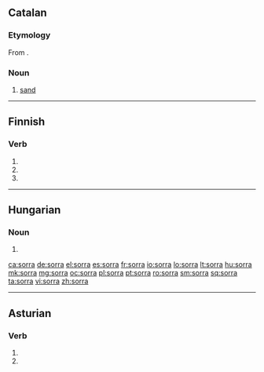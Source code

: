 ==Catalan==

===Etymology===
From {{etyl|la|ca}} {{term|saburra||sand, grit|lang=la}}.

===Noun===
{{ca-noun|f}}

# [[sand]]

----

==Finnish==

===Verb===
{{head|fi}}

# {{fi-form of|sortaa|type=verb|mood=indicative|tense=present connegative}}
# {{fi-form of|sortaa|type=verb|pr=second-person|pl=singular|mood=imperative|tense=present}}
# {{fi-form of|sortaa|type=verb|pr=second-person|pl=singular|mood=imperative|tense=present connegative}}

----

==Hungarian==

===Noun===
{{head|hu|noun form}}

# {{hu-inflection of|sor|sub|s}}

[[ca:sorra]]
[[de:sorra]]
[[el:sorra]]
[[es:sorra]]
[[fr:sorra]]
[[io:sorra]]
[[lo:sorra]]
[[lt:sorra]]
[[hu:sorra]]
[[mk:sorra]]
[[mg:sorra]]
[[oc:sorra]]
[[pl:sorra]]
[[pt:sorra]]
[[ro:sorra]]
[[sm:sorra]]
[[sq:sorra]]
[[ta:sorra]]
[[vi:sorra]]
[[zh:sorra]]

----
==Asturian==

===Verb===
{{ast-verb form}}

# {{form of|first-person singular present subjunctive|sorrir|lang=ast}}
# {{form of|third-person singular present subjunctive|sorrir|lang=ast}}

{{rfc-auto}}
